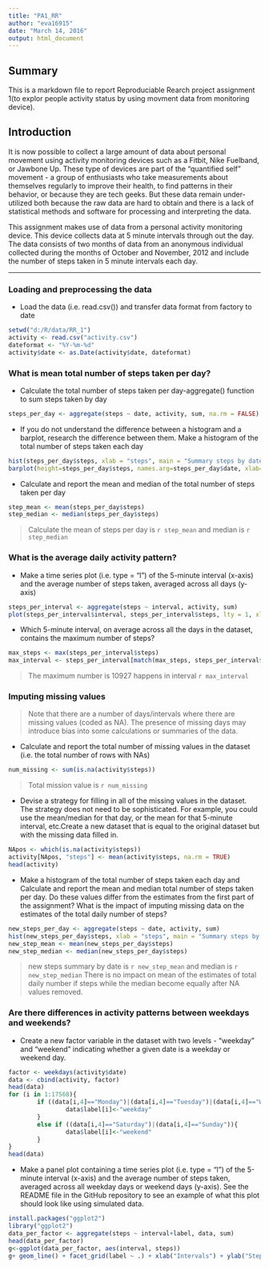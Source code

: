 ```yaml
---
title: "PA1_RR"
author: "eva16915"
date: "March 14, 2016"
output: html_document
---
```


## Summary
This is a markdown file to report Reproduciable Rearch project assignment 1(to explor people activity status by using movment data from monitoring device).

## Introduction
It is now possible to collect a large amount of data about personal movement using activity monitoring devices such as a Fitbit, Nike Fuelband, or Jawbone Up. These type of devices are part of the "quantified self" movement - a group of enthusiasts who take measurements about themselves regularly to improve their health, to find patterns in their behavior, or because they are tech geeks. But these data remain under-utilized both because the raw data are hard to obtain and there is a lack of statistical methods and software for processing and interpreting the data.

This assignment makes use of data from a personal activity monitoring device. This device collects data at 5 minute intervals through out the day. The data consists of two months of data from an anonymous individual collected during the months of October and November, 2012 and include the number of steps taken in 5 minute intervals each day.

*** 
### Loading and preprocessing the data
* Load the data (i.e. read.csv()) and transfer data format from factory to date 
```r
setwd("d:/R/data/RR_1")
activity <- read.csv("activity.csv")
dateformat <- "%Y-%m-%d"
activity$date <- as.Date(activity$date, dateformat)
```

### What is mean total number of steps taken per day?
* Calculate the total number of steps taken per day-aggregate() function to sum steps taken by day
```r
steps_per_day <- aggregate(steps ~ date, activity, sum, na.rm = FALSE)
```

* If you do not understand the difference between a histogram and a barplot, research the difference between them. Make a histogram of the total number of steps taken each day
```r
hist(steps_per_day$steps, xlab = "steps", main = "Summary steps by date" , col = "grey60")
barplot(height=steps_per_day$steps, names.arg=steps_per_day$date, xlab="date", ylab= "steps",main="Summary steps by date") 

```

* Calculate and report the mean and median of the total number of steps taken per day
```r
step_mean <- mean(steps_per_day$steps)
step_median <- median(steps_per_day$steps)
```

> Calculate the mean of steps per day is `r step_mean` and median is `r step_median` 

### What is the average daily activity pattern?
* Make a time series plot (i.e. type = "l") of the 5-minute interval (x-axis) and the average number of steps taken, averaged across all days (y-axis)
```r
steps_per_interval <- aggregate(steps ~ interval, activity, sum) 
plot(steps_per_interval$interval, steps_per_interval$steps, lty = 1, xlab="interval", ylab= "steps",main="Summary steps by inteval") 
```

* Which 5-minute interval, on average across all the days in the dataset, contains the maximum number of steps?
```r
max_steps <- max(steps_per_interval$steps)
max_interval <- steps_per_interval[match(max_steps, steps_per_interval$steps),1]
```

> The maximum number is 10927 happens in interval `r max_interval`

### Imputing missing values
> Note that there are a number of days/intervals where there are missing values (coded as NA). The presence of missing days may introduce bias into some calculations or summaries of the data.

* Calculate and report the total number of missing values in the dataset (i.e. the total number of rows with NAs)
```r
num_missing <- sum(is.na(activity$steps))
```

> Total mission value is `r num_missing`

* Devise a strategy for filling in all of the missing values in the dataset. The strategy does not need to be sophisticated. For example, you could use the mean/median for that day, or the mean for that 5-minute interval, etc.Create a new dataset that is equal to the original dataset but with the missing data filled in.
```r
NApos <- which(is.na(activity$steps))
activity[NApos, "steps"] <- mean(activity$steps, na.rm = TRUE)
head(activity)
```

* Make a histogram of the total number of steps taken each day and Calculate and report the mean and median total number of steps taken per day. Do these values differ from the estimates from the first part of the assignment? What is the impact of imputing missing data on the estimates of the total daily number of steps?
```r
new_steps_per_day <- aggregate(steps ~ date, activity, sum)
hist(new_steps_per_day$steps, xlab = "steps", main = "Summary steps by date w NA removed", col = "grey60")
new_step_mean <- mean(new_steps_per_day$steps)
new_step_median <- median(new_steps_per_day$steps)
```
> new steps summary by date is `r new_step_mean` and median is `r new_step_median`
There is no impact on mean of the estimates of total daily number if steps while the median become equally after NA values removed.

### Are there differences in activity patterns between weekdays and weekends?
* Create a new factor variable in the dataset with two levels - "weekday" and "weekend" indicating whether a given date is a weekday or weekend day.
```r
factor <- weekdays(activity$date)
data <- cbind(activity, factor)
head(data)
for (i in 1:17568){
        if ((data[i,4]=="Monday")|(data[i,4]=="Tuesday")|(data[i,4]=="Wednesday")|(data[i,4]=="Thursday")|(data[i,4]=="Friday")){
                data$label[i]<-"weekday"
        }
        else if ((data[i,4]=="Saturday")|(data[i,4]=="Sunday")){
                data$label[i]<-"weekend"
        }
}
head(data)
```
* Make a panel plot containing a time series plot (i.e. type = "l") of the 5-minute interval (x-axis) and the average number of steps taken, averaged across all weekday days or weekend days (y-axis). See the README file in the GitHub repository to see an example of what this plot should look like using simulated data.
```r
install.packages("ggplot2")
library("ggplot2")
data_per_factor <- aggregate(steps ~ interval+label, data, sum)
head(data_per_factor)
g<-ggplot(data_per_factor, aes(interval, steps)) 
g+ geom_line() + facet_grid(label ~ .) + xlab("Intervals") + ylab("Steps")
```
